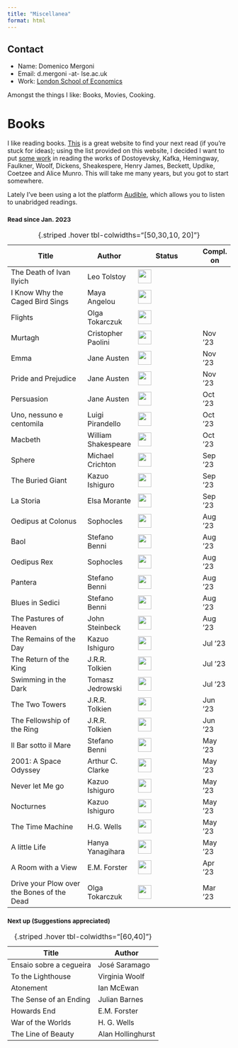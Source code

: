 ```yaml
---
title: "Miscellanea"
format: html
---
```


::: column-margin
::: callout-note
## Contact

-   Name: Domenico Mergoni
-   Email: d.mergoni -at- lse.ac.uk
-   Work: [London School of Economics](https://www.lse.ac.uk/mathematics)
:::
:::

Amongst the things I like: Books, Movies, Cooking.

<h1>Books</h1>

I like reading books. [This](https://thegreatestbooks.org) is a great website to find your next read (if you're stuck for ideas); using the list provided on this website, I decided I want to put [some work](../Learning/Python/Useful/Greatest_authors.qmd) in reading the works of Dostoyevsky, Kafka, Hemingway, Faulkner, Woolf, Dickens, Sheakespere, Henry James, Beckett, Updike, Coetzee and Alice Munro. This will take me many years, but you got to start somewhere.

<!--<progress id="file" max="100" value="100"></progress>-->

Lately I've been using a lot the platform [Audible](https://www.audible.co.uk), which allows you to listen to unabridged readings.

<h3><small> Read since Jan. 2023 </small></h3>

| Title                                      | Author              | Status                                | Compl. on |
|--------------------------------------------|---------------------|---------------------------------------|-----------|
| The Death of Ivan Ilyich                   | Leo Tolstoy         | ![](../images/50.png){width="0.8cm"}  |           |
| I Know Why the Caged Bird Sings            | Maya Angelou        | ![](../images/50.png){width="0.8cm"}  |           |
| Flights                                    | Olga Tokarczuk      | ![](../images/50.png){width="0.8cm"}  |           |
| Murtagh                                    | Cristopher Paolini  | ![](../images/100.png){width="0.8cm"} | Nov '23   |
| Emma                                       | Jane Austen         | ![](../images/100.png){width="0.8cm"} | Nov '23   |
| Pride and Prejudice                        | Jane Austen         | ![](../images/100.png){width="0.8cm"} | Nov '23   |
| Persuasion                                 | Jane Austen         | ![](../images/100.png){width="0.8cm"} | Oct '23   |
| Uno, nessuno e centomila                   | Luigi Pirandello    | ![](../images/100.png){width="0.8cm"} | Oct '23   |
| Macbeth                                    | William Shakespeare | ![](../images/100.png){width="0.8cm"} | Oct '23   |
| Sphere                                     | Michael Crichton    | ![](../images/100.png){width="0.8cm"} | Sep '23   |
| The Buried Giant                           | Kazuo Ishiguro      | ![](../images/100.png){width="0.8cm"} | Sep '23   |
| La Storia                                  | Elsa Morante        | ![](../images/100.png){width="0.8cm"} | Sep '23   |
| Oedipus at Colonus                         | Sophocles           | ![](../images/100.png){width="0.8cm"} | Aug '23   |
| Baol                                       | Stefano Benni       | ![](../images/100.png){width="0.8cm"} | Aug '23   |
| Oedipus Rex                                | Sophocles           | ![](../images/100.png){width="0.8cm"} | Aug '23   |
| Pantera                                    | Stefano Benni       | ![](../images/100.png){width="0.8cm"} | Aug '23   |
| Blues in Sedici                            | Stefano Benni       | ![](../images/100.png){width="0.8cm"} | Aug '23   |
| The Pastures of Heaven                     | John Steinbeck      | ![](../images/100.png){width="0.8cm"} | Aug '23   |
| The Remains of the Day                     | Kazuo Ishiguro      | ![](../images/100.png){width="0.8cm"} | Jul '23   |
| The Return of the King                     | J.R.R. Tolkien      | ![](../images/100.png){width="0.8cm"} | Jul '23   |
| Swimming in the Dark                       | Tomasz Jedrowski    | ![](../images/100.png){width="0.8cm"} | Jul '23   |
| The Two Towers                             | J.R.R. Tolkien      | ![](../images/100.png){width="0.8cm"} | Jun '23   |
| The Fellowship of the Ring                 | J.R.R. Tolkien      | ![](../images/100.png){width="0.8cm"} | Jun '23   |
| Il Bar sotto il Mare                       | Stefano Benni       | ![](../images/100.png){width="0.8cm"} | May '23   |
| 2001: A Space Odyssey                      | Arthur C. Clarke    | ![](../images/100.png){width="0.8cm"} | May '23   |
| Never let Me go                            | Kazuo Ishiguro      | ![](../images/100.png){width="0.8cm"} | May '23   |
| Nocturnes                                  | Kazuo Ishiguro      | ![](../images/100.png){width="0.8cm"} | May '23   |
| The Time Machine                           | H.G. Wells          | ![](../images/100.png){width="0.8cm"} | May '23   |
| A little Life                              | Hanya Yanagihara    | ![](../images/100.png){width="0.8cm"} | May '23   |
| A Room with a View                         | E.M. Forster        | ![](../images/100.png){width="0.8cm"} | Apr '23   |
| Drive your Plow over the Bones of the Dead | Olga Tokarczuk      | ![](../images/100.png){width="0.8cm"} | Mar '23   |

: {.striped .hover tbl-colwidths="\[50,30,10, 20\]"}

<h3><small>Next up (Suggestions appreciated) </small></h3>

| Title                   | Author            |
|-------------------------|-------------------|
| Ensaio sobre a cegueira | José Saramago     |
| To the Lighthouse       | Virginia Woolf    |
| Atonement               | Ian McEwan        |
| The Sense of an Ending  | Julian Barnes     |
| Howards End             | E.M. Forster      |
| War of the Worlds       | H. G. Wells       |
| The Line of Beauty      | Alan Hollinghurst |
: {.striped .hover tbl-colwidths="\[60,40\]"}
